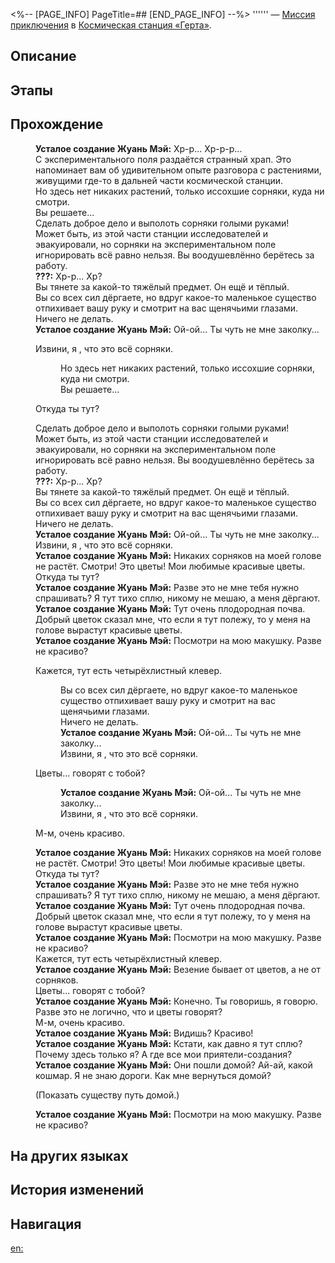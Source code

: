 <%-- [PAGE_INFO]
PageTitle=##
[END_PAGE_INFO] --%>
{{Дополнить|Диалоги.}}
{{Миссия Инфобокс
|id              = 4140121
|Название        = 
|Изображение     = Миссия .png
|Тип             = Миссия приключения
|Событие         = 
|Глава           = 
|Условия         = Завершена [[Миссия приключения]] «[[Охота на экзотических питомцев: Взращивание]]»
|Персонажи       = Первопроходец; Усталое создание Жуань Мэй
|СтартЛокация    = [[Космическая станция «Герта»]] — [[Изолированная зона]]
|Мир             = Космическая станция «Герта»
|Предыдущая      = Охота на экзотических питомцев: Взращивание
|Следующая       = 
|Награды         = 
}}
'''''' — [[Миссия приключения]] в [[Космическая станция «Герта»]].

==Описание==
{{Описание|<!--официальное описание из Перекрёстка судеб-->}}

==Этапы==


==Прохождение==
{{Дополнить}}

:'''Усталое создание Жуань Мэй:''' Хр-р... Хр-р-р...
:С экспериментального поля раздаётся странный храп. Это напоминает вам об удивительном опыте разговора с растениями, живущими где-то в дальней части космической станции.
:Но здесь нет никаких растений, только иссохшие сорняки, куда ни смотри.
:Вы решаете...
:Сделать доброе дело и выполоть сорняки голыми руками!
:Может быть, из этой части станции исследователей и эвакуировали, но сорняки на экспериментальном поле игнорировать всё равно нельзя. Вы воодушевлённо берётесь за работу.
:'''???:''' Хр-р... Хр?
:Вы тянете за какой-то тяжёлый предмет. Он ещё и тёплый.
:Вы со всех сил дёргаете, но вдруг какое-то маленькое существо отпихивает вашу руку и смотрит на вас щенячьими глазами.
:Ничего не делать.
:'''Усталое создание Жуань Мэй:''' Ой-ой... Ты чуть не {{MC|ж=оторвала|м=оторвал}} мне заколку...
:{{Диалог|Стрелка}} Извини, я {{MC|ж=думала|м=думал}}, что это всё сорняки.
::Но здесь нет никаких растений, только иссохшие сорняки, куда ни смотри.
::Вы решаете...
:{{Диалог|Стрелка}} Откуда ты тут?
:Сделать доброе дело и выполоть сорняки голыми руками!
:Может быть, из этой части станции исследователей и эвакуировали, но сорняки на экспериментальном поле игнорировать всё равно нельзя. Вы воодушевлённо берётесь за работу.
:'''???:''' Хр-р... Хр?
:Вы тянете за какой-то тяжёлый предмет. Он ещё и тёплый.
:Вы со всех сил дёргаете, но вдруг какое-то маленькое существо отпихивает вашу руку и смотрит на вас щенячьими глазами.
:Ничего не делать.
:'''Усталое создание Жуань Мэй:''' Ой-ой... Ты чуть не {{MC|ж=оторвала|м=оторвал}} мне заколку...
:Извини, я {{MC|ж=думала|м=думал}}, что это всё сорняки.
:'''Усталое создание Жуань Мэй:''' Никаких сорняков на моей голове не растёт. Смотри! Это цветы! Мои любимые красивые цветы.
:Откуда ты тут?
:'''Усталое создание Жуань Мэй:''' Разве это не мне тебя нужно спрашивать? Я тут тихо сплю, никому не мешаю, а меня дёргают.
:'''Усталое создание Жуань Мэй:''' Тут очень плодородная почва. Добрый цветок сказал мне, что если я тут полежу, то у меня на голове вырастут красивые цветы.
:'''Усталое создание Жуань Мэй:''' Посмотри на мою макушку. Разве не красиво?
:{{Диалог|Стрелка}} Кажется, тут есть четырёхлистный клевер.
::Вы со всех сил дёргаете, но вдруг какое-то маленькое существо отпихивает вашу руку и смотрит на вас щенячьими глазами.
::Ничего не делать.
::'''Усталое создание Жуань Мэй:''' Ой-ой... Ты чуть не {{MC|ж=оторвала|м=оторвал}} мне заколку...
::Извини, я {{MC|ж=думала|м=думал}}, что это всё сорняки.
:{{Диалог|Стрелка}} Цветы... говорят с тобой?
::'''Усталое создание Жуань Мэй:''' Ой-ой... Ты чуть не {{MC|ж=оторвала|м=оторвал}} мне заколку...
::Извини, я {{MC|ж=думала|м=думал}}, что это всё сорняки.
:{{Диалог|Стрелка}} М-м, очень красиво.
:'''Усталое создание Жуань Мэй:''' Никаких сорняков на моей голове не растёт. Смотри! Это цветы! Мои любимые красивые цветы.
:Откуда ты тут?
:'''Усталое создание Жуань Мэй:''' Разве это не мне тебя нужно спрашивать? Я тут тихо сплю, никому не мешаю, а меня дёргают.
:'''Усталое создание Жуань Мэй:''' Тут очень плодородная почва. Добрый цветок сказал мне, что если я тут полежу, то у меня на голове вырастут красивые цветы.
:'''Усталое создание Жуань Мэй:''' Посмотри на мою макушку. Разве не красиво?
:Кажется, тут есть четырёхлистный клевер.
:'''Усталое создание Жуань Мэй:''' Везение бывает от цветов, а не от сорняков.
:Цветы... говорят с тобой?
:'''Усталое создание Жуань Мэй:''' Конечно. Ты говоришь, я говорю. Разве это не логично, что и цветы говорят?
:М-м, очень красиво.
:'''Усталое создание Жуань Мэй:''' Видишь? Красиво!
:'''Усталое создание Жуань Мэй:''' Кстати, как давно я тут сплю? Почему здесь только я? А где все мои приятели-создания?
:'''Усталое создание Жуань Мэй:''' Они пошли домой? Ай-ай, какой кошмар. Я не знаю дороги. Как мне вернуться домой?
:{{Диалог|Стрелка}} (Показать существу путь домой.)
:'''Усталое создание Жуань Мэй:''' Посмотри на мою макушку. Разве не красиво?
:{{tx}}
{{Диалог Конец}}

==На других языках==
{{На других языках
|en   = 
|zhs  = 
|zht  = 
|ja   = 
|ko   = 
|es   = 
|fr   = 
|ru   = 
|th   = 
|vi   = 
|de   = 
|id   = 
|pt   = 
}}

==История изменений==
{{История изменений|3.5}}

==Навигация==
{{Миссия приключения Навбокс|Глава }}

[[en:]]
